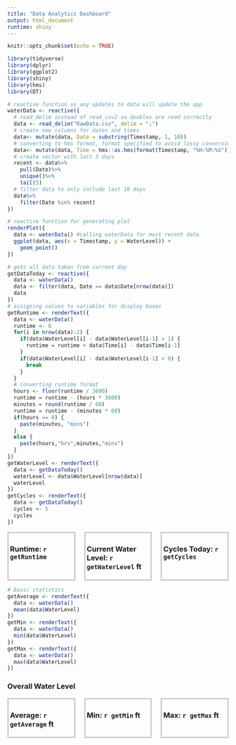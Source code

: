 ```yaml
---
title: "Data Analytics Dashboard"
output: html_document
runtime: shiny
---
```

```r
knitr::opts_chunk$set(echo = TRUE)
```

```r
library(tidyverse)
library(dplyr)
library(ggplot2)
library(shiny)
library(hms)
library(DT)
```

```r
# reactive function so any updates to data will update the app
waterData <- reactive({
  # read_delim instead of read_csv2 so doubles are read correctly
  data <- read_delim("RawData.csv", delim = ";")
  # create new columns for dates and times
  data<- mutate(data, Date = substring(Timestamp, 1, 10))
  # converting to hms format, format specified to avoid lossy conversions
  data<- mutate(data, Time = hms::as.hms(format(Timestamp, "%H:%M:%S")))
  # create vector with last 3 days
  recent <- data%>%
    pull(Date)%>%
    unique()%>%
    tail(5)
  # filter data to only include last 10 days
  data%>%
    filter(Date %in% recent)
})
```

```r
# reactive function for generating plot
renderPlot({
  data <- waterData() #calling waterData for most recent data
  ggplot(data, aes(x = Timestamp, y = WaterLevel)) +
    geom_point()
})
```

```r
# gets all data taken from current day
getDataToday <- reactive({
  data <- waterData()
  data <- filter(data, Date == data$Date[nrow(data)])
  data
})
# assigning values to variables for display boxes
getRuntime <- renderText({
  data <- waterData()
  runtime <- 0
  for(i in nrow(data):2) {
    if(data$WaterLevel[i] - data$WaterLevel[i-1] > 1) {
      runtime = runtime + data$Time[i] - data$Time[i-1]
    }
    if(data$WaterLevel[i] - data$WaterLevel[i-1] < 0) {
      break
    }
  }
  # converting runtime format
  hours <- floor(runtime / 3600)
  runtime = runtime - (hours * 3600)
  minutes = round(runtime / 60)
  runtime = runtime - (minutes * 60)
  if(hours == 0) {
    paste(minutes, "mins")
  }
  else {
    paste(hours,"hrs",minutes,"mins")
  }
})
getWaterLevel <- renderText({
  data <- getDataToday()
  waterLevel <- data$WaterLevel[nrow(data)]
  waterLevel
})
getCycles <- renderText({
  data <- getDataToday()
  cycles <- 5
  cycles
})
```

<div style= "display: flex; gap: 20px">
  <div style="border: 3px solid #ccc; padding: 3px; flex: 1;">
### Runtime: `r getRuntime`
  </div>
  <div style="border: 3px solid #ccc; padding: 3px; flex: 1;">
### Current Water Level: `r getWaterLevel` ft
  </div>
  <div style="border: 3px solid #ccc; padding: 3px; flex: 1;">
### Cycles Today: `r getCycles`
  </div>
</div>
```r
# Basic statistics
getAverage <- renderText({
  data <- waterData()
  mean(data$WaterLevel)
})
getMin <- renderText({
  data <- waterData()
  min(data$WaterLevel)
})
getMax <- renderText({
  data <- waterData()
  max(data$WaterLevel)
})
```
### Overall Water Level

<div style= "display: flex; gap: 20px">
  <div style="border: 3px solid #ccc; padding: 3px; flex: 1;">
### Average: `r getAverage` ft
  </div>
  <div style="border: 3px solid #ccc; padding: 3px; flex: 1;">
### Min: `r getMin` ft
  </div>
  <div style="border: 3px solid #ccc; padding: 3px; flex: 1;">
### Max: `r getMax` ft
  </div>
</div>

